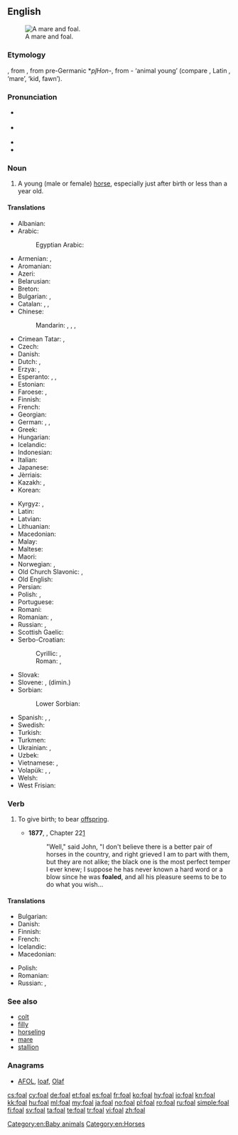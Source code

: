 ==English==
{{wikipedia|lang=en}}
[[Image:Mare and foal (Kvetina-Marie).jpg|thumb|right|A mare and foal.]]

===Etymology===
{{etyl|ang|en}} {{term|fola|lang=ang}}, from {{etyl|gem-pro|en}} {{term/t|gem-pro|*fulô}}, from pre-Germanic *''pl̥Hon''-, from {{etyl|ine-pro|en}} {{term/t|ine-pro|*pōlH}}- ‘animal young’ (compare {{etyl|grc|-}} {{term|πώλος|tr=pṓlos|lang=grc}}, Latin {{term|pullus|lang=la}}, {{etyl|sq|-}} {{term|pelë|lang=sq}} ‘mare’, {{etyl|hy|-}} {{term||ul}} ‘kid, fawn’).

===Pronunciation===
* {{a|RP}} {{IPA|/fəʊl/|/fɔʊl/}}
* {{a|GenAm}} {{IPA|/foʊl/}}
* {{audio|en-us-foal.ogg|Audio (US)|lang=en}}
* {{rhymes|əʊl}}

===Noun===
{{en-noun}}

# A young (male or female) [[horse]], especially just after birth or less than a year old.

====Translations====
{{trans-top|young (male or female) horse}}
* Albanian: {{t|sq|mëz|m}}
* Arabic: {{t|ar|مهر|m|tr=muhr|sc=Arab}}
*: Egyptian Arabic: {{t|arz|مهر|m|tr=muhr|sc=Arab}}
* Armenian: {{t|hy|մտրուկ}}, {{t+|hy|քուռակ}}
* Aromanian: {{t|rup|mãndzu}}
* Azeri: {{t|az|qulun}}
* Belarusian: {{t|be|жарабя|n|tr=žarabjá|sc=Cyrl}}
* Breton: {{t+|br|ebeul|m}}
* Bulgarian: {{t+|bg|конче|n|tr=končé|sc=Cyrl}}, {{t+|bg|жребче|n|tr=žrebčé|sc=Cyrl}}
* Catalan: {{t|ca|pollí}}, {{t|ca|poltre|m}}, {{g|f}}
* Chinese:
*: Mandarin: {{t|cmn|駒子|sc=Hani}}, {{t+|cmn|驹子|tr=jūzi|sc=Hani}}, {{t+|cmn|駒|sc=Hani}}, {{t+|cmn|驹|tr=jū|sc=Hani}}
* Crimean Tatar: {{t|crh|bala}}, {{t|crh|[[at]] [[bala]]}}
* Czech: {{t+|cs|hříbě|n}}
* Danish: {{t+|da|føl|n}}
* Dutch: {{t+|nl|veulen|n}}, {{t+|nl|kachtel|n}}
* Erzya: {{t|myv|парнэ|tr=parne|sc=Cyrl}}, {{t|myv|вашо|tr=vasho|sc=Cyrl}}
* Esperanto: {{qualifier|♂♀}} {{t|eo|ĉevalido}}, {{qualifier|♂}} {{t|eo|virĉevalido}}, {{qualifier|♀}} {{t|eo|ĉevalidino}}
* Estonian: {{t|et|varss}}
* Faroese: {{t|fo|fyl|n}}, {{t|fo|foli|m}}
* Finnish: {{t+|fi|varsa}}
* French: {{t+|fr|poulain|m}}
* Georgian: {{t|ka|კვიცი|sc=Geor}}
* German: {{t+|de|Fohlen|n}}, {{t+|de|Füllen|n}}, {{t|de|Jungpferd|n}}
* Greek: {{t+|el|πουλάρι|n|tr=poulári}}
* Hungarian: {{t+|hu|csikó}}
* Icelandic: {{t+|is|folald|n}}
* Indonesian: {{t|id|anak kuda}}
* Italian: {{t+|it|puledro|n}}
* Japanese: {{t|ja|子馬|tr=[[こうま]], ko-uma}}
* Jèrriais: {{t|roa-jer|poulain|m}}
* Kazakh: {{t|kk|құлын|tr=qulın|sc=Cyrl}}, {{t|kk|құлыншақ|tr=qulınşaq|sc=Cyrl}}
* Korean: {{t+|ko|망아지|tr=mangaji|sc=Kore}}
{{trans-mid}}
* Kyrgyz: {{t+|ky|кулун|tr=kulun|sc=Cyrl}}, {{t|ky|тай|tr=tay|sc=Cyrl}}
* Latin: {{t|la|equulus|m}}
* Latvian: {{t|lv|kumeļš}}
* Lithuanian: {{t|lt|kumeliukas}}
* Macedonian: {{t|mk|ждребе|n|tr=ždrébe}}
* Malay: {{t|ms|anak kuda}}
* Maltese: {{t|mt|felu|m}}
* Maori: {{t|mi|punua hoiho}}
* Norwegian: {{t+|no|føll|n}}, {{t+|no|fole|m}}
* Old Church Slavonic: {{t|cu|жрѣбьць|m|tr=žrěbĭcĭ|sc=Cyrs}}, {{t|cu|жрѣбѧ|n|tr=žrěbę|sc=Cyrs}}
* Old English: {{t|ang|fola|m}}
* Persian: {{t+|fa|کره|tr=korre|sc=fa-Arab}}
* Polish: {{t+|pl|źrebak|m}}, {{t+|pl|źrebię|n}}
* Portuguese: {{t+|pt|potro|m}}
* Romani: {{t|rom|khuro}}
* Romanian: {{t+|ro|mânz|m}}, {{t+|ro|mânză|f|alt=mânză}}
* Russian: {{t+|ru|жеребёнок|tr=žerebjónok|m}}, {{t+|ru|жеребец|tr=žerebéc|m}}
* Scottish Gaelic: {{t|gd|searrach|m}}
* Serbo-Croatian:
*: Cyrillic: {{t|sh|ждребе|n|sc=Cyrl}}, {{t|sh|ждријебе|n|sc=Cyrl}}
*: Roman: {{t|sh|ždrebe|n}}, {{t|sh|ždrebe|n}}
* Slovak: {{t|sk|žriebä|n}}
* Slovene: {{t+|sl|žrebe|n}}, {{t|sl|žrebiček|m}} (dimin.)
* Sorbian:
*: Lower Sorbian: {{t|dsb|žrěbje|n}}
* Spanish: {{t|es|potranco|m}}, {{t+|es|potro|m}}, {{t|es|potra|f}}
* Swedish: {{t+|sv|föl|n}}
* Turkish: {{t+|tr|tay}}
* Turkmen: {{t|tk|taý}}
* Ukrainian: {{t|uk|лоша|n|tr=lošá|sc=Cyrl}}, {{t+|uk|жеребець|m|tr=žerebécʹ|sc=Cyrl}}
* Uzbek: {{t+|uz|toy}}
* Vietnamese: {{t|vi|ngựa con}}, {{t|vi|lừa con}}
* Volapük: {{qualifier|♂♀}} {{t+|vo|jevodül}}, {{qualifier|♂}} {{t+|vo|hijevodül}}, {{qualifier|♀}} {{t+|vo|jijevodül}}
* Welsh: {{t+|cy|ebol|m}}
* West Frisian: {{t|fy|fôle}}
{{trans-bottom}}

===Verb===
{{en-verb|foals|foaling|foaled|foaled}}

# {{context|equestrian|lang=en}} To give birth; to bear [[offspring]].
#* '''1877''', {{w|Anna Sewell}}, {{w|Black Beauty}} Chapter 22[http://en.wikisource.org/wiki/Black_Beauty/22]
#*: "Well," said John, "I don't believe there is a better pair of horses in the country, and right grieved I am to part with them, but they are not alike; the black one is the most perfect temper I ever knew; I suppose he has never known a hard word or a blow since he was '''foaled''', and all his pleasure seems to be to do what you wish...

====Translations====
{{trans-top|give birth (equestrian)}}
* Bulgarian: {{t|bg|ожребвам се|sc=Cyrl}}
* Danish: {{t|da|fole}}
* Finnish: {{t+|fi|varsoa}}
* French: {{t+|fr|pouliner}}
* Icelandic: {{t+|is|kasta}}
* Macedonian: {{t|mk|се ождребува|tr=se oždrébuva}}
{{trans-mid}}
* Polish: {{t|pl|oźrebić|alt=oźrebić się}}
* Romanian: {{t+|ro|făta}}
* Russian: {{t+|ru|жеребиться|impf|tr=žerebítʹsja|sc=Cyrl}}, {{t+|ru|ожеребиться|pf|tr=ožerebítʹsja|sc=Cyrl}}
{{trans-bottom}}

===See also===
* [[colt]]
* [[filly]]
* [[horseling]]
* [[mare]]
* [[stallion]]

===Anagrams===
* [[AFOL#English|AFOL]], [[loaf#English|loaf]], [[Olaf#English|Olaf]]

[[Category:en:Baby animals]]
[[Category:en:Horses]]

[[cs:foal]]
[[cy:foal]]
[[de:foal]]
[[et:foal]]
[[es:foal]]
[[fr:foal]]
[[ko:foal]]
[[hy:foal]]
[[io:foal]]
[[kn:foal]]
[[kk:foal]]
[[hu:foal]]
[[ml:foal]]
[[my:foal]]
[[ja:foal]]
[[no:foal]]
[[pl:foal]]
[[ro:foal]]
[[ru:foal]]
[[simple:foal]]
[[fi:foal]]
[[sv:foal]]
[[ta:foal]]
[[te:foal]]
[[tr:foal]]
[[vi:foal]]
[[zh:foal]]